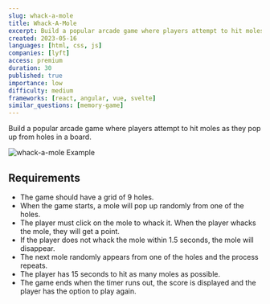 ```yaml
---
slug: whack-a-mole
title: Whack-A-Mole
excerpt: Build a popular arcade game where players attempt to hit moles as they pop up from holes in a board
created: 2023-05-16
languages: [html, css, js]
companies: [lyft]
access: premium
duration: 30
published: true
importance: low
difficulty: medium
frameworks: [react, angular, vue, svelte]
similar_questions: [memory-game]
---
```


Build a popular arcade game where players attempt to hit moles as they pop up from holes in a board.

![whack-a-mole Example](/img/questions/whack-a-mole/whack-a-mole-example.png)

## Requirements

- The game should have a grid of 9 holes.
- When the game starts, a mole will pop up randomly from one of the holes.
- The player must click on the mole to whack it. When the player whacks the mole, they will get a point.
- If the player does not whack the mole within 1.5 seconds, the mole will disappear.
- The next mole randomly appears from one of the holes and the process repeats.
- The player has 15 seconds to hit as many moles as possible.
- The game ends when the timer runs out, the score is displayed and the player has the option to play again.

